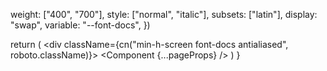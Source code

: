 




  weight: ["400", "700"],
  style: ["normal", "italic"],
  subsets: ["latin"],
  display: "swap",
  variable: "--font-docs",
})

  return (
    <div className={cn("min-h-screen font-docs antialiased", roboto.className)}>
      <ThemeProvider attribute="class" defaultTheme="dark" enableSystem>
        <Component {...pageProps} />
        <Toaster />
        <TailwindIndicator />
      </ThemeProvider>
    </div>
  )
}
